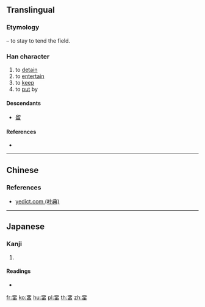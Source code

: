 {{also|留|畄}}
==Translingual==

===Etymology===
{{Han compound|丣|田|t2=field|ls=psc|c1=p|c2=s}} – to stay to tend the field.

===Han character===
{{Han char|rn=102|rad=田|as=09|sn=14|four=|canj=MLLW,XMLLW}}

# to [[detain]]
# to [[entertain]]
# to [[keep]]
# to [[put]] by

====Descendants====
* [[留]]

====References====
* {{Han ref|kx=0764.010|dkj=21867|dj=1174.010|hdz=42542.100|uh=7571|ud=30065}}

----

==Chinese==
{{zh-see|留|v}}

===References===
* [http://yedict.com/htm/75/7571.htm yedict.com (叶典)]

----

==Japanese==

===Kanji===
{{ja-kanji|grade=|rs=田09}}

# {{defn|lang=ja|sort=田09}}

====Readings====
* {{ja-readings|on=[[りゅう]] (ryū), [[る]] (ru)|kun=[[とどめる]] (todomeru), [[とどまる]] (todomaru)|nanori=}}

[[fr:畱]]
[[ko:畱]]
[[hu:畱]]
[[pl:畱]]
[[th:畱]]
[[zh:畱]]